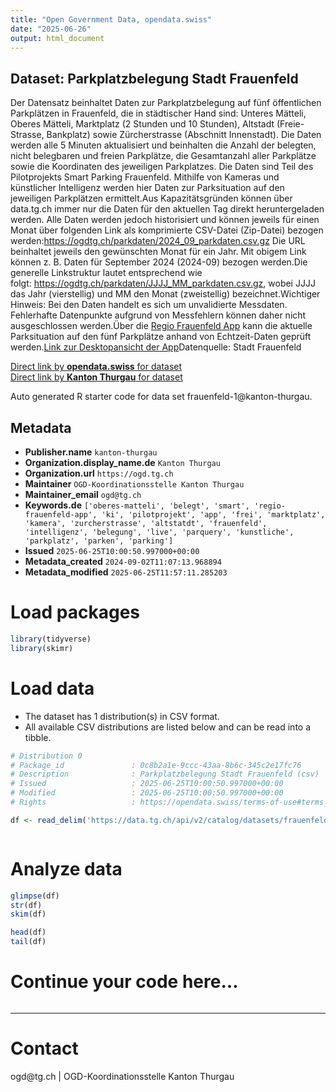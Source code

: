 ```yaml
---
title: "Open Government Data, opendata.swiss"
date: "2025-06-26"
output: html_document
---
```


## Dataset: Parkplatzbelegung Stadt Frauenfeld

Der Datensatz beinhaltet Daten zur Parkplatzbelegung auf fünf öffentlichen Parkplätzen in Frauenfeld, die in städtischer Hand sind: Unteres Mätteli, Oberes Mätteli, Marktplatz (2 Stunden und 10 Stunden), Altstadt (Freie-Strasse, Bankplatz) sowie Zürcherstrasse (Abschnitt Innenstadt). Die Daten werden alle 5 Minuten aktualisiert und beinhalten die Anzahl der belegten, nicht belegbaren und freien Parkplätze, die Gesamtanzahl aller Parkplätze sowie die Koordinaten des jeweiligen Parkplatzes. Die Daten sind Teil des Pilotprojekts Smart Parking Frauenfeld. Mithilfe von Kameras und künstlicher Intelligenz werden hier Daten zur Parksituation auf den jeweiligen Parkplätzen ermittelt.Aus Kapazitätsgründen können über data.tg.ch immer nur die Daten für den aktuellen Tag direkt heruntergeladen werden. Alle Daten werden jedoch historisiert und können jeweils für einen Monat über folgenden Link als komprimierte CSV-Datei (Zip-Datei) bezogen werden:[https://ogdtg.ch/parkdaten/2024_09_parkdaten.csv.gz](https://ogdtg.ch/parkdaten/2024_05_parkdaten.csv.gz) Die URL beinhaltet jeweils den gewünschten Monat für ein Jahr. Mit obigem Link können z. B. Daten für September 2024 (2024-09) bezogen werden.Die generelle Linkstruktur lautet entsprechend wie folgt: [https://ogdtg.ch/parkdaten/JJJJ_MM_parkdaten.csv.gz](https://ogdtg.ch/parkdaten/JJJJ_MM_parkdaten.csv.gz), wobei JJJJ das Jahr (vierstellig) und MM den Monat (zweistellig) bezeichnet.Wichtiger Hinweis: Bei den Daten handelt es sich um unvalidierte Messdaten. Fehlerhafte Datenpunkte aufgrund von Messfehlern können daher nicht ausgeschlossen werden.Über die [Regio Frauenfeld App](https://regiofrauenfeld.citymobile.ch/index.php?brandid=11579≋=1155685913) kann die aktuelle Parksituation auf den fünf Parkplätze anhand von Echtzeit-Daten geprüft werden.[Link
zur Desktopansicht der App](https://frauenfeld.citymobile.ch/index.php?apid=2096681313)Datenquelle: Stadt Frauenfeld

[Direct link by **opendata.swiss** for dataset](https://opendata.swiss/de/dataset/parkplatzbelegung-stadt-frauenfeld)<br>
[Direct link by **Kanton Thurgau** for dataset](https://data.tg.ch/explore/dataset/frauenfeld-1/)

Auto generated R starter code for data set frauenfeld-1@kanton-thurgau.

## Metadata

- **Publisher.name** `kanton-thurgau`
- **Organization.display_name.de** `Kanton Thurgau`
- **Organization.url** `https://ogd.tg.ch`
- **Maintainer** `OGD-Koordinationsstelle Kanton Thurgau`
- **Maintainer_email** `ogd@tg.ch`
- **Keywords.de** `['oberes-matteli', 'belegt', 'smart', 'regio-frauenfeld-app', 'ki', 'pilotprojekt', 'app', 'frei', 'marktplatz', 'kamera', 'zurcherstrasse', 'altstatdt', 'frauenfeld', 'intelligenz', 'belegung', 'live', 'parquery', 'kunstliche', 'parkplatz', 'parken', 'parking']`
- **Issued** `2025-06-25T10:00:50.997000+00:00`
- **Metadata_created** `2024-09-02T11:07:13.968894`
- **Metadata_modified** `2025-06-25T11:57:11.285203`


# Load packages

```r

library(tidyverse)
library(skimr)

```

# Load data

-   The dataset has 1 distribution(s) in CSV format.
-   All available CSV distributions are listed below and can be read into a tibble.

```r

# Distribution 0
# Package_id               : 0c8b2a1e-9ccc-43aa-8b6c-345c2e17fc76
# Description              : Parkplatzbelegung Stadt Frauenfeld (csv)
# Issued                   : 2025-06-25T10:00:50.997000+00:00
# Modified                 : 2025-06-25T10:00:50.997000+00:00
# Rights                   : https://opendata.swiss/terms-of-use#terms_by

df <- read_delim('https://data.tg.ch/api/v2/catalog/datasets/frauenfeld-1/exports/csv?use_labels=true')



```

# Analyze data

```r

glimpse(df)
str(df)
skim(df)

head(df)
tail(df)

```

# Continue your code here...

```r

```

------------------------------------------------------------------------

# Contact

ogd@tg.ch | OGD-Koordinationsstelle Kanton Thurgau
